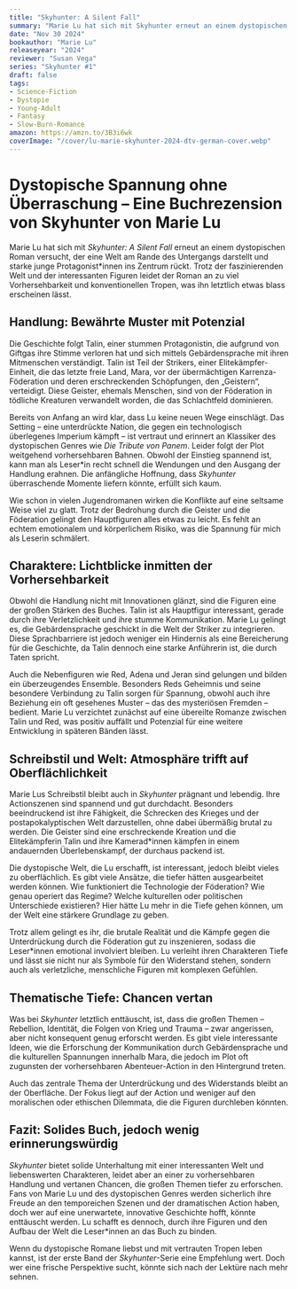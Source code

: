 ```yaml
---
title: "Skyhunter: A Silent Fall"
summary: "Marie Lu hat sich mit Skyhunter erneut an einem dystopischen Roman versucht, der eine Welt am Rande des Untergangs darstellt und starke junge Protagonist*innen ins Zentrum rückt. Trotz der faszinierenden Welt und der interessanten Figuren leidet der Roman an zu viel Vorhersehbarkeit und konventionellen Tropen, was ihn letztlich etwas blass erscheinen lässt."
date: "Nov 30 2024"
bookauthor: "Marie Lu"
releaseyear: "2024"
reviewer: "Susan Vega"
series: "Skyhunter #1"
draft: false
tags:
- Science-Fiction
- Dystopie
- Young-Adult
- Fantasy
- Slow-Burn-Romance
amazon: https://amzn.to/3B3i6wk
coverImage: "/cover/lu-marie-skyhunter-2024-dtv-german-cover.webp"
---
```


# Dystopische Spannung ohne Überraschung – Eine Buchrezension von Skyhunter von Marie Lu
Marie Lu hat sich mit *Skyhunter: A Silent Fall* erneut an einem dystopischen Roman versucht, der eine Welt am Rande des Untergangs darstellt und starke junge Protagonist*innen ins Zentrum rückt. Trotz der faszinierenden Welt und der interessanten Figuren leidet der Roman an zu viel Vorhersehbarkeit und konventionellen Tropen, was ihn letztlich etwas blass erscheinen lässt.

## Handlung: Bewährte Muster mit Potenzial
Die Geschichte folgt Talin, einer stummen Protagonistin, die aufgrund von Giftgas ihre Stimme verloren hat und sich mittels Gebärdensprache mit ihren Mitmenschen verständigt. Talin ist Teil der Strikers, einer Elitekämpfer-Einheit, die das letzte freie Land, Mara, vor der übermächtigen Karrenza-Föderation und deren erschreckenden Schöpfungen, den „Geistern“, verteidigt. Diese Geister, ehemals Menschen, sind von der Föderation in tödliche Kreaturen verwandelt worden, die das Schlachtfeld dominieren.

Bereits von Anfang an wird klar, dass Lu keine neuen Wege einschlägt. Das Setting – eine unterdrückte Nation, die gegen ein technologisch überlegenes Imperium kämpft – ist vertraut und erinnert an Klassiker des dystopischen Genres wie *Die Tribute von Panem*. Leider folgt der Plot weitgehend vorhersehbaren Bahnen. Obwohl der Einstieg spannend ist, kann man als Leser*in recht schnell die Wendungen und den Ausgang der Handlung erahnen. Die anfängliche Hoffnung, dass *Skyhunter* überraschende Momente liefern könnte, erfüllt sich kaum.

Wie schon in vielen Jugendromanen wirken die Konflikte auf eine seltsame Weise viel zu glatt. Trotz der Bedrohung durch die Geister und die Föderation gelingt den Hauptfiguren alles etwas zu leicht. Es fehlt an echtem emotionalem und körperlichem Risiko, was die Spannung für mich als Leserin schmälert.

## Charaktere: Lichtblicke inmitten der Vorhersehbarkeit
Obwohl die Handlung nicht mit Innovationen glänzt, sind die Figuren eine der großen Stärken des Buches. Talin ist als Hauptfigur interessant, gerade durch ihre Verletzlichkeit und ihre stumme Kommunikation. Marie Lu gelingt es, die Gebärdensprache geschickt in die Welt der Striker zu integrieren. Diese Sprachbarriere ist jedoch weniger ein Hindernis als eine Bereicherung für die Geschichte, da Talin dennoch eine starke Anführerin ist, die durch Taten spricht.

Auch die Nebenfiguren wie Red, Adena und Jeran sind gelungen und bilden ein überzeugendes Ensemble. Besonders Reds Geheimnis und seine besondere Verbindung zu Talin sorgen für Spannung, obwohl auch ihre Beziehung ein oft gesehenes Muster – das des mysteriösen Fremden – bedient. Marie Lu verzichtet zunächst auf eine übereilte Romanze zwischen Talin und Red, was positiv auffällt und Potenzial für eine weitere Entwicklung in späteren Bänden lässt​​.

## Schreibstil und Welt: Atmosphäre trifft auf Oberflächlichkeit
Marie Lus Schreibstil bleibt auch in *Skyhunter* prägnant und lebendig. Ihre Actionszenen sind spannend und gut durchdacht. Besonders beeindruckend ist ihre Fähigkeit, die Schrecken des Krieges und der postapokalyptischen Welt darzustellen, ohne dabei übermäßig brutal zu werden. Die Geister sind eine erschreckende Kreation und die Elitekämpferin Talin und ihre Kamerad*innen kämpfen in einem andauernden Überlebenskampf, der durchaus packend ist.

Die dystopische Welt, die Lu erschafft, ist interessant, jedoch bleibt vieles zu oberflächlich. Es gibt viele Ansätze, die tiefer hätten ausgearbeitet werden können. Wie funktioniert die Technologie der Föderation? Wie genau operiert das Regime? Welche kulturellen oder politischen Unterschiede existieren? Hier hätte Lu mehr in die Tiefe gehen können, um der Welt eine stärkere Grundlage zu geben.

Trotz allem gelingt es ihr, die brutale Realität und die Kämpfe gegen die Unterdrückung durch die Föderation gut zu inszenieren, sodass die Leser*innen emotional involviert bleiben. Lu verleiht ihren Charakteren Tiefe und lässt sie nicht nur als Symbole für den Widerstand stehen, sondern auch als verletzliche, menschliche Figuren mit komplexen Gefühlen.

## Thematische Tiefe: Chancen vertan
Was bei *Skyhunter* letztlich enttäuscht, ist, dass die großen Themen – Rebellion, Identität, die Folgen von Krieg und Trauma – zwar angerissen, aber nicht konsequent genug erforscht werden. Es gibt viele interessante Ideen, wie die Erforschung der Kommunikation durch Gebärdensprache und die kulturellen Spannungen innerhalb Mara, die jedoch im Plot oft zugunsten der vorhersehbaren Abenteuer-Action in den Hintergrund treten.

Auch das zentrale Thema der Unterdrückung und des Widerstands bleibt an der Oberfläche. Der Fokus liegt auf der Action und weniger auf den moralischen oder ethischen Dilemmata, die die Figuren durchleben könnten.

## Fazit: Solides Buch, jedoch wenig erinnerungswürdig
*Skyhunter* bietet solide Unterhaltung mit einer interessanten Welt und liebenswerten Charakteren, leidet aber an einer zu vorhersehbaren Handlung und vertanen Chancen, die großen Themen tiefer zu erforschen. Fans von Marie Lu und des dystopischen Genres werden sicherlich ihre Freude an den temporeichen Szenen und der dramatischen Action haben, doch wer auf eine unerwartete, innovative Geschichte hofft, könnte enttäuscht werden. Lu schafft es dennoch, durch ihre Figuren und den Aufbau der Welt die Leser*innen an das Buch zu binden.

Wenn du dystopische Romane liebst und mit vertrauten Tropen leben kannst, ist der erste Band der *Skyhunter*-Serie eine Empfehlung wert. Doch wer eine frische Perspektive sucht, könnte sich nach der Lektüre nach mehr sehnen.